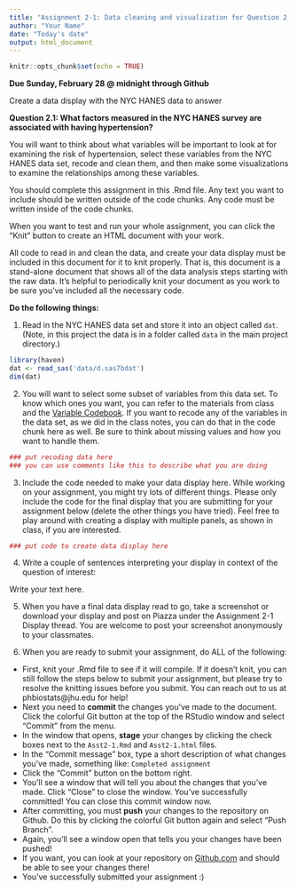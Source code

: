 ```yaml
---
title: "Assignment 2-1: Data cleaning and visualization for Question 2.1"
author: "Your Name"
date: "Today's date"
output: html_document
---
```


```r
knitr::opts_chunk$set(echo = TRUE)
```

**Due Sunday, February 28 @ midnight through Github**

Create a data display with the NYC HANES data to answer 

**Question 2.1: What factors measured in the NYC HANES survey are associated with having hypertension?**

You will want to think about what variables will be important to look at for examining the risk of hypertension, select these variables from the NYC HANES data set, recode and clean them, and then make some visualizations to examine the relationships among these variables. 

You should complete this assignment in this .Rmd file.  Any text you want to include should be written outside of the code chunks.  Any code must be written inside of the code chunks.

When you want to test and run your whole assignment, you can click the "Knit" button to create an HTML document with your work.

All code to read in and clean the data, and create your data display must be included in this document for it to knit properly.  That is, this document is a stand-alone document that shows all of the data analysis steps starting with the raw data.  It's helpful to periodically knit your document as you work to be sure you've included all the necessary code.

**Do the following things: **

1. Read in the NYC HANES data set and store it into an object called `dat`.  (Note, in this project the data is in a folder called `data` in the main project directory.)
```r
library(haven)
dat <- read_sas('data/d.sas7bdat')
dim(dat)

```

2. You will want to select some subset of variables from this data set. To know which ones you want, you can refer to the materials from class and the [Variable Codebook](http://nychanes.org/wp-content/uploads/sites/6/2019/01/28283961_NYC-HANES_codebook_Public_V3_011019.pdf){target="_blank"}. If you want to recode any of the variables in the data set, as we did in the class notes, you can do that in the code chunk here as well. Be sure to think about missing values and how you want to handle them.
```r
### put recoding data here
### you can use comments like this to describe what you are doing

```

3. Include the code needed to make your data display here.  While working on your assignment, you might try lots of different things.  Please only include the code for the final display that you are submitting for your assignment below (delete the other things you have tried). Feel free to play around with creating a display with multiple panels, as shown in class, if you are interested.
```r
### put code to create data display here

```

4. Write a couple of sentences interpreting your display in context of the question of interest:

Write your text here.

5. When you have a final data display read to go, take a screenshot or download your display and post on Piazza under the Assignment 2-1 Display thread.  You are welcome to post your screenshot anonymously to your classmates.

6. When you are ready to submit your assignment, do ALL of the following:

* First, knit your .Rmd file to see if it will compile.  If it doesn't knit, you can still follow the steps below to submit your assignment, but please try to resolve the knitting issues before you submit.  You can reach out to us at phbiostats@jhu.edu for help!
* Next you need to **commit** the changes you've made to the document.  Click the colorful Git button at the top of the RStudio window and select "Commit" from the menu.
* In the window that opens, **stage** your changes by clicking the check boxes next to the `Asst2-1.Rmd` and `Asst2-1.html` files.
* In the "Commit message" box, type a short description of what changes you've made, something like: `Completed assignment`
* Click the "Commit" button on the bottom right.
* You'll see a window that will tell you about the changes that you've made.  Click "Close" to close the window.  You've successfully committed! You can close this commit window now.
* After committing, you must **push** your changes to the repository on Github.  Do this by clicking the colorful Git button again and select "Push Branch".  
* Again, you'll see a window open that tells you your changes have been pushed!
* If you want, you can look at your repository on [Github.com](https://github.com/) and should be able to see your changes there!  
* You've successfully submitted your assignment :)

